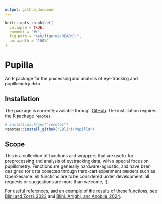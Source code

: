 ```yaml
---
output: github_document
---
```


<!-- README.md is generated from README.Rmd. Please edit that file -->

```r
knitr::opts_chunk$set(
  collapse = TRUE,
  comment = "#>",
  fig.path = "man/figures/README-",
  out.width = "100%"
)
```

# Pupilla

<!-- badges: start -->
<!-- badges: end -->

An R package for the processing and analysis of eye-tracking and
pupillometry data.

## Installation

The package is currently available through
[GitHub](https://github.com/). The installation requires the R package
`remotes`.

``` r
# install.packages("remotes")
remotes::install_github("EBlini/Pupilla")
```

## Scope

This is a collection of functions and wrappers that are useful for
preprocessing and analysis of eyetracking data, with a special focus on
pupillometry. Functions are generally hardware-agnostic, and have been designed for data collected through third-part experiment builders such as
OpenSesame. All functions are to be considered under development: all
requests or suggestions are more than welcome, :) .

For useful references, and an example of the results of these functions,
see [Blini and Zorzi,
2023](https://link.springer.com/article/10.3758/s13423-022-02192-z) and [Blini, Arrighi, and Anobile, 2024](https://www.nature.com/articles/s41598-024-78772-x).

